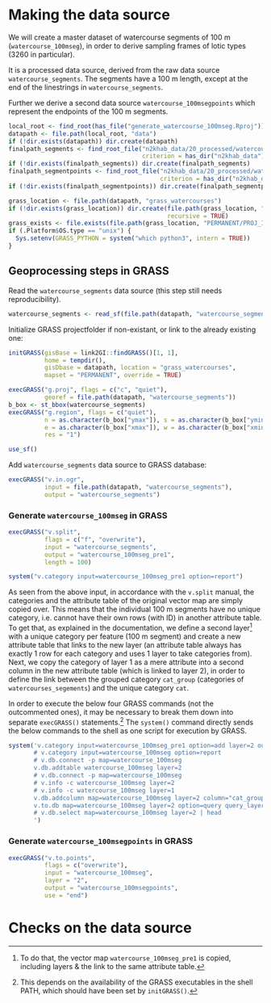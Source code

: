 # Making the data source

We will create a master dataset of watercourse segments of 100 m (`watercourse_100mseg`), in order to derive sampling frames of lotic types (3260 in particular).

It is a processed data source, derived from the raw data source `watercourse_segments`.
The segments have a 100 m length, except at the end of the linestrings in `watercourse_segments`.

Further we derive a second data source `watercourse_100msegpoints` which represent the endpoints of the 100 m segments.

```r
local_root <- find_root(has_file("generate_watercourse_100mseg.Rproj"))
datapath <- file.path(local_root, "data")
if (!dir.exists(datapath)) dir.create(datapath)
finalpath_segments <- find_root_file("n2khab_data/20_processed/watercourse_100mseg", 
                                     criterion = has_dir("n2khab_data"))
if (!dir.exists(finalpath_segments)) dir.create(finalpath_segments)
finalpath_segmentpoints <- find_root_file("n2khab_data/20_processed/watercourse_100msegpoints", 
                                          criterion = has_dir("n2khab_data"))
if (!dir.exists(finalpath_segmentpoints)) dir.create(finalpath_segmentpoints)
```

```r
grass_location <- file.path(datapath, "grass_watercourses")
if (!dir.exists(grass_location)) dir.create(file.path(grass_location, "PERMANENT"),
                                            recursive = TRUE)
grass_exists <- file.exists(file.path(grass_location, "PERMANENT/PROJ_INFO"))
if (.Platform$OS.type == "unix") {
  Sys.setenv(GRASS_PYTHON = system("which python3", intern = TRUE))
}
```


## Geoprocessing steps in GRASS

Read the `watercourse_segments` data source (this step still needs reproducibility).

```r
watercourse_segments <- read_sf(file.path(datapath, "watercourse_segments"))
```

Initialize GRASS projectfolder if non-existant, or link to the already existing one:

```r
initGRASS(gisBase = link2GI::findGRASS()[1, 1],
          home = tempdir(),
          gisDbase = datapath, location = "grass_watercourses", 
          mapset = "PERMANENT", override = TRUE)
```


```r
execGRASS("g.proj", flags = c("c", "quiet"), 
          georef = file.path(datapath, "watercourse_segments"))
b_box <- st_bbox(watercourse_segments)
execGRASS("g.region", flags = c("quiet"), 
          n = as.character(b_box["ymax"]), s = as.character(b_box["ymin"]), 
          e = as.character(b_box["xmax"]), w = as.character(b_box["xmin"]), 
          res = "1")
```


```r
use_sf()
```

Add `watercourse_segments` data source to GRASS database:

```r
execGRASS("v.in.ogr",
          input = file.path(datapath, "watercourse_segments"),
          output = "watercourse_segments")
```

### Generate `watercourse_100mseg` in GRASS

<!-- g.manual v.split -->

```r
execGRASS("v.split",
          flags = c("f", "overwrite"),
          input = "watercourse_segments",
          output = "watercourse_100mseg_pre1",
          length = 100)
```

```r
system("v.category input=watercourse_100mseg_pre1 option=report")
```

As seen from the above input, in accordance with the `v.split` manual, the categories and the attribute table of the original vector map are simply copied over.
This means that the individual 100 m segments have no unique category, i.e. cannot have their own rows (with ID) in another attribute table.
To get that, as explained in the documentation, we define a second layer^[To do that, the vector map `watercourse_100mseg_pre1` is copied, including layers & the link to the same attribute table.] with a unique category per feature (100 m segment) and create a new attribute table that links to the new layer (an attribute table always has exactly 1 row for each category and uses 1 layer to take categories from).
Next, we copy the category of layer 1 as a mere attribute into a second column in the new attribute table (which is linked to layer 2), in order to define the link between the grouped category `cat_group` (categories of `watercourses_segements`) and the unique category `cat`.

In order to execute the below four GRASS commands (not the outcommented ones), it may be necessary to break them down into separate `execGRASS()` statements.^[
This depends on the availability of the GRASS executables in the shell PATH, which should have been set by `initGRASS()`.
]
The `system()` command directly sends the below commands to the shell as one script for execution by GRASS.

```r
system('v.category input=watercourse_100mseg_pre1 option=add layer=2 output=watercourse_100mseg
       # v.category input=watercourse_100mseg option=report
       # v.db.connect -p map=watercourse_100mseg
       v.db.addtable watercourse_100mseg layer=2
       # v.db.connect -p map=watercourse_100mseg
       # v.info -c watercourse_100mseg layer=2
       # v.info -c watercourse_100mseg layer=1
       v.db.addcolumn map=watercourse_100mseg layer=2 column="cat_group int"
       v.to.db map=watercourse_100mseg layer=2 option=query query_layer=1 query_column=cat columns=cat_group --overwrite
       # v.db.select map=watercourse_100mseg layer=2 | head
       ')
```

<!-- Output from the v.to.db command: -->

<!-- WARNING: Values in column <cat_group> will be overwritten -->
<!-- Reading features... -->
<!--  100% -->
<!-- Querying database... -->
<!--  100% -->
<!-- Updating database... -->
<!--  100% -->
<!-- 263871 categories read from vector map (layer 2) -->
<!-- 263871 records selected from table (layer 1) -->
<!-- 263871 categories read from vector map exist in selection from table -->
<!-- 263871 records updated/inserted (layer 2) -->



<!-- v.db.connect -p map=watercourse_100mseg -->
<!-- Vector map <watercourse_100mseg> is connected by: -->
<!-- layer <1/watercourse_segments> table <watercourse_100mseg> in database <(...)/n2khab-preprocessing/src/generate_watercourse_100mseg/data/grass_watercourses/PERMANENT/sqlite/sqlite.db> through driver <sqlite> with key <cat> -->
<!-- layer <2/watercourse_100mseg_2> table <watercourse_100mseg_2> in database <(...)/n2khab-preprocessing/src/generate_watercourse_100mseg/data/grass_watercourses/PERMANENT/sqlite/sqlite.db> through driver <sqlite> with key <cat> -->

### Generate `watercourse_100msegpoints` in GRASS

<!-- g.manual v.to.points -->

```r
execGRASS("v.to.points",
          flags = c("overwrite"),
          input = "watercourse_100mseg",
          layer = "2",
          output = "watercourse_100msegpoints",
          use = "end")
```

<!-- v.info watercourse_100msegpoints layer=1 -->
<!--  +----------------------------------------------------------------------------+ -->
<!--  | Name:            watercourse_100msegpoints                                 | -->
<!--  | Mapset:          PERMANENT                                                 | -->
<!--  | Location:        grass_watercourses                                        | -->
<!--  | Database:        (...)                                                     | -->
<!--  | Title:                                                                     | -->
<!--  | Map scale:       1:1                                                       | -->
<!--  | Name of creator: floris                                                    | -->
<!--  | Organization:                                                              | -->
<!--  | Source date:     Fri Nov 27 16:14:43 2020                                  | -->
<!--  | Timestamp (first layer): none                                              | -->
<!--  |----------------------------------------------------------------------------| -->
<!--  | Map format:      native                                                    | -->
<!--  |----------------------------------------------------------------------------| -->
<!--  |   Type of map: vector (level: 2)                                           | -->
<!--  |                                                                            | -->
<!--  |   Number of points:       263871          Number of centroids:  0          | -->
<!--  |   Number of lines:        0               Number of boundaries: 0          | -->
<!--  |   Number of areas:        0               Number of islands:    0          | -->
<!--  |                                                                            | -->
<!--  |   Map is 3D:              No                                               | -->
<!--  |   Number of dblinks:      2                                                | -->
<!--  |                                                                            | -->
<!--  |   Projection: Belge 1972 / Belgian Lambert 72                              | -->
<!--  |                                                                            | -->
<!--  |               N:       244044.9074    S:   153062.38093558                 | -->
<!--  |               E:       258444.2968    W:    23006.85298789                 | -->
<!--  |                                                                            | -->
<!--  |   Digitization threshold: 0                                                | -->
<!--  |   Comment:                                                                 | -->
<!--  |                                                                            | -->
<!--  +----------------------------------------------------------------------------+ -->

<!-- v.category input=watercourse_100msegpoints option=report -->
<!-- Layer/table: 1/watercourse_100msegpoints_1 -->
<!-- type       count        min        max -->
<!-- point     263871          1     263871 -->
<!-- line           0          0          0 -->
<!-- boundary       0          0          0 -->
<!-- centroid       0          0          0 -->
<!-- area           0          0          0 -->
<!-- face           0          0          0 -->
<!-- kernel         0          0          0 -->
<!-- all       263871          1     263871 -->
<!-- Layer/table: 2/watercourse_100msegpoints_2 -->
<!-- type       count        min        max -->
<!-- point     263871          1     263871 -->
<!-- line           0          0          0 -->
<!-- boundary       0          0          0 -->
<!-- centroid       0          0          0 -->
<!-- area           0          0          0 -->
<!-- face           0          0          0 -->
<!-- kernel         0          0          0 -->
<!-- all       263871          1     263871 -->


# Checks on the data source


